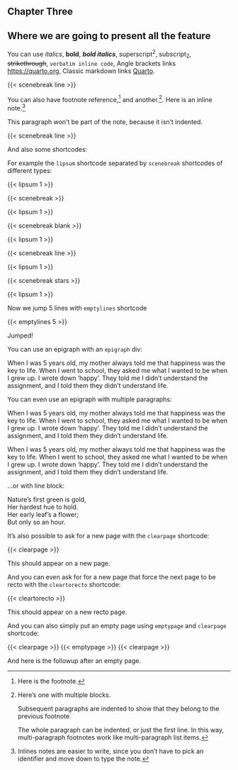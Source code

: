 :::{.chapter}
# Chapter Three
## Where we are going to present all the feature
:::

You can use *italics*, **bold**, ***bold italics***, superscript^2^, subscript~2~, ~~strikethrough~~, `verbatim inline code`, Angle brackets links <https://quarto.org>, Classic markdown links [Quarto](https://quarto.org).

{{< scenebreak line >}}

You can also have footnote reference,[^1] and another.[^longnote]. Here is an inline note.^[Inlines notes are easier to write,
since you don't have to pick an identifier and move down to
type the note.]

[^1]: Here is the footnote.

[^longnote]: Here's one with multiple blocks.

    Subsequent paragraphs are indented to show that they
belong to the previous footnote.

    The whole paragraph can be indented, or just the first
    line.  In this way, multi-paragraph footnotes work like
    multi-paragraph list items.

This paragraph won't be part of the note, because it
isn't indented.

{{< scenebreak line >}}

And also some shortcodes:

For example the `lipsum` shortcode separated by `scenebreak` shortcodes of different types:

{{< lipsum 1 >}}

{{< scenebreak >}}

{{< lipsum 1 >}}

{{< scenebreak blank >}}

{{< lipsum 1 >}}

{{< scenebreak line >}}

{{< lipsum 1 >}}

{{< scenebreak stars >}}

{{< lipsum 1 >}}

Now we jump 5 lines with `emptylines` shortcode

{{< emptylines 5 >}}

Jumped!

You can use an epigraph with an `epigraph` div:

:::{.epigraph by="John Lennon" from="An interview"}
When I was 5 years old, my mother always told me that happiness was the key
to life. When I went to school, they asked me what I wanted to be when I
grew up. I wrote down ‘happy’. They told me I didn’t understand the
assignment, and I told them they didn’t understand life.
:::

You can even use an epigraph with multiple paragraphs:

:::{.epigraph by="John Lennon" from="An interview"}
When I was 5 years old, my mother always told me that happiness was the key
to life. When I went to school, they asked me what I wanted to be when I
grew up. I wrote down ‘happy’. They told me I didn’t understand the
assignment, and I told them they didn’t understand life.

When I was 5 years old, my mother always told me that happiness was the key
to life. When I went to school, they asked me what I wanted to be when I
grew up. I wrote down ‘happy’. They told me I didn’t understand the
assignment, and I told them they didn’t understand life.
:::

...or with line block:

:::{.epigraph by="Robert Frost" from="Nothing Gold Can Stay"}
| Nature's first green is gold,
| Her hardest hue to hold.
| Her early leaf's a flower;
| But only so an hour.
:::

It's also possible to ask for a new page with the `clearpage` shortcode:

{{< clearpage >}}

This should appear on a new page.

And you can even ask for for a new page  that force the next page to be recto with the `cleartorecto` shortcode:

{{< cleartorecto >}}

This should appear on a new recto page.

And you can also simply put an empty page using `emptypage` and `clearpage` shortcode:

{{< clearpage >}}
{{< emptypage >}}
{{< clearpage >}}

And here is the followup after an empty page.
